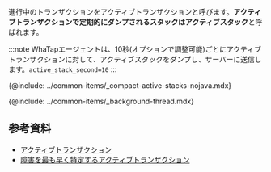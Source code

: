 進行中のトランザクションをアクティブトランザクションと呼びます。**アクティブトランザクションで定期的にダンプされるスタックはアクティブスタック**と呼ばれます。

:::note
WhaTapエージェントは、10秒(オプションで調整可能)ごとにアクティブトランザクションに対して、アクティブスタックをダンプし、サーバーに送信します。`active_stack_second=10`
:::

{@include: ../common-items/_compact-active-stacks-nojava.mdx}

{@include: ../common-items/_background-thread.mdx} 

## 参考資料

-   [アクティブトランザクション](https://brunch.co.kr/@leedongins/152)  
-   [障害を最も早く特定するアクティブトランザクション](https://brunch.co.kr/@leedongins/31)
